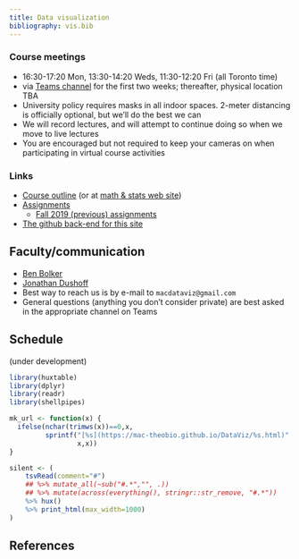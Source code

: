 ```yaml
---
title: Data visualization
bibliography: vis.bib
---
```


<!-- from https://www.w3schools.com/css/css_table.asp -->
<style>
th, td {
   vertical-align: top;
   padding: 15px;
}
tr:nth-child(even) {background-color: #f2f2f2;} 
th {background-color: #ccccff;}
</style>


<!-- COMMENT
	## Current

## Info

-->

### Course meetings

- 16:30-17:20 Mon, 13:30-14:20 Weds, 11:30-12:20 Fri (all Toronto time)
- via [Teams channel](https://teams.microsoft.com/_#/school/conversations/General?threadId=19:WMkvwbwYymVUN2AoIc-v8VrcUAxFa2fADOPK2ftOdKA1@thread.tacv2&ctx=channel) for the first two weeks; thereafter, physical location TBA
- University policy requires masks in all indoor spaces. 2-meter distancing is officially optional, but we'll do the best we can
- We will record lectures, and will attempt to continue doing so when we move to live lectures
- You are encouraged but not required to keep your cameras on when participating in virtual course activities

### Links

- [Course outline](outline.html) (or at [math & stats web site](https://mcmasteru365.sharepoint.com/:w:/s/sci-course-outlines/EQIfPDteOwhApDyncmtsPccBnD1-BnBNvI3d7lHqbVDRKQ?e=2Vt5pV))
- [Assignments](assignments.html)
    - [Fall 2019 (previous) assignments](assignments_old.html)
- [The github back-end for this site](https://github.com/mac-theobio/DataViz/)

## Faculty/communication

- [Ben Bolker](http://www.math.mcmaster.ca/~bolker/)
- [Jonathan Dushoff](http://www.biology.mcmaster.ca/dushoff/)
- Best way to reach us is by e-mail to `macdataviz@gmail.com`
- General questions (anything you don't consider private) are best asked in the appropriate channel on Teams

## Schedule

(under development)

```r
library(huxtable)
library(dplyr)
library(readr)
library(shellpipes)

mk_url <- function(x) {
  ifelse(nchar(trimws(x))==0,x,
         sprintf("[%s](https://mac-theobio.github.io/DataViz/%s.html)",
                 x,x))
}

silent <- (
	tsvRead(comment="#")
	## %>% mutate_all(~sub("#.*","", .))
    ## %>% mutate(across(everything(), stringr::str_remove, "#.*"))
	%>% hux()
	%>% print_html(max_width=1000)
)

```

## References

